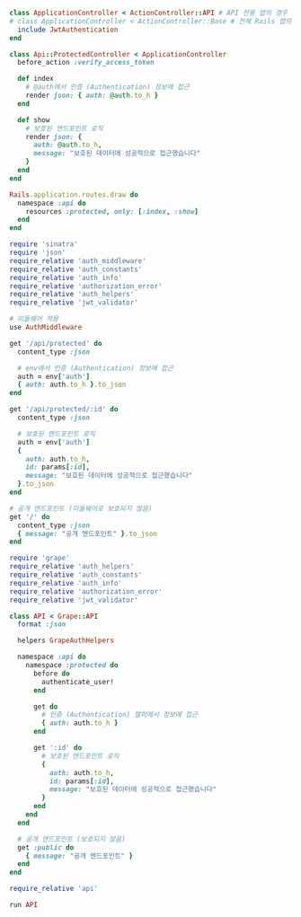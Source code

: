 
<Tabs groupId="api-framework">
  <TabItem value="rails" label="Rails">

```ruby title="app/controllers/application_controller.rb"
class ApplicationController < ActionController::API # API 전용 앱의 경우
# class ApplicationController < ActionController::Base # 전체 Rails 앱의 경우
  include JwtAuthentication
end
```

```ruby title="app/controllers/api/protected_controller.rb"
class Api::ProtectedController < ApplicationController
  before_action :verify_access_token

  def index
    # @auth에서 인증 (Authentication) 정보에 접근
    render json: { auth: @auth.to_h }
  end

  def show
    # 보호된 엔드포인트 로직
    render json: {
      auth: @auth.to_h,
      message: "보호된 데이터에 성공적으로 접근했습니다"
    }
  end
end
```

```ruby title="config/routes.rb"
Rails.application.routes.draw do
  namespace :api do
    resources :protected, only: [:index, :show]
  end
end
```

  </TabItem>
  <TabItem value="sinatra" label="Sinatra">

```ruby title="app.rb"
require 'sinatra'
require 'json'
require_relative 'auth_middleware'
require_relative 'auth_constants'
require_relative 'auth_info'
require_relative 'authorization_error'
require_relative 'auth_helpers'
require_relative 'jwt_validator'

# 미들웨어 적용
use AuthMiddleware

get '/api/protected' do
  content_type :json

  # env에서 인증 (Authentication) 정보에 접근
  auth = env['auth']
  { auth: auth.to_h }.to_json
end

get '/api/protected/:id' do
  content_type :json

  # 보호된 엔드포인트 로직
  auth = env['auth']
  {
    auth: auth.to_h,
    id: params[:id],
    message: "보호된 데이터에 성공적으로 접근했습니다"
  }.to_json
end

# 공개 엔드포인트 (미들웨어로 보호되지 않음)
get '/' do
  content_type :json
  { message: "공개 엔드포인트" }.to_json
end
```

  </TabItem>
  <TabItem value="grape" label="Grape">

```ruby title="api.rb"
require 'grape'
require_relative 'auth_helpers'
require_relative 'auth_constants'
require_relative 'auth_info'
require_relative 'authorization_error'
require_relative 'jwt_validator'

class API < Grape::API
  format :json

  helpers GrapeAuthHelpers

  namespace :api do
    namespace :protected do
      before do
        authenticate_user!
      end

      get do
        # 인증 (Authentication) 헬퍼에서 정보에 접근
        { auth: auth.to_h }
      end

      get ':id' do
        # 보호된 엔드포인트 로직
        {
          auth: auth.to_h,
          id: params[:id],
          message: "보호된 데이터에 성공적으로 접근했습니다"
        }
      end
    end
  end

  # 공개 엔드포인트 (보호되지 않음)
  get :public do
    { message: "공개 엔드포인트" }
  end
end
```

```ruby title="config.ru"
require_relative 'api'

run API
```

  </TabItem>
</Tabs>
